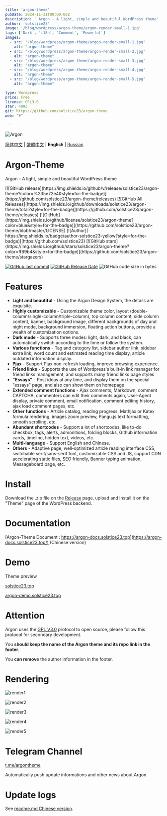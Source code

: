 ```yaml
---
title: 'argon-theme'
pubDate: 2024-11-31T00:00:00Z
description: ' Argon - A light, simple and beautiful WordPress theme'
author: 'solstice23'
image: '/blog/wordpress/argon-theme/argon-render-small-1.jpg'
tags: ['Dark', 'i18n', 'Comment', 'Powerful']
images:
  - src: "/blog/wordpress/argon-theme/argon-render-small-1.jpg"
    alt: "argon-theme"
  - src: "/blog/wordpress/argon-theme/argon-render-small-2.jpg"
    alt: "argon-theme"
  - src: "/blog/wordpress/argon-theme/argon-render-small-3.jpg"
    alt: "argon-theme"
  - src: "/blog/wordpress/argon-theme/argon-render-small-4.jpg"
    alt: "argon-theme"
  - src: "/blog/wordpress/argon-theme/argon-render-small-5.jpg"
    alt: "argon-theme"

type: Wordpress
price: Free
license: GPL3.0
star: 4993
git: https://github.com/solstice23/argon-theme
web: "#"

---
```


![Argon](https://cdn.jsdelivr.net/gh/solstice23/cdn@master/argon_new_animate.svg)

[简体中文](README.md) | [繁體中文](README_tw.md) | **English** | [Russian](README_ru.md)

# Argon-Theme
Argon - A light, simple and beautiful WordPress theme

<div class="ml-12">
[![GitHub release](https://img.shields.io/github/v/release/solstice23/argon-theme?color=%235e72e4&style=for-the-badge)](https://github.com/solstice23/argon-theme/releases) [![GitHub All Releases](https://img.shields.io/github/downloads/solstice23/argon-theme/total?style=for-the-badge)](https://github.com/solstice23/argon-theme/releases) [![GitHub](https://img.shields.io/github/license/solstice23/argon-theme?color=blue&style=for-the-badge)](https://github.com/solstice23/argon-theme/blob/master/LICENSE) [![Author]( https://img.shields.io/badge/author-solstice23-yellow?style=for-the-badge)](https://github.com/solstice23) [![GitHub stars](https://img.shields.io/github/stars/solstice23/argon-theme?color=ff69b4&style=for-the-badge)](https://github.com/solstice23/argon-theme/stargazers)

[![GitHub last commit](https://img.shields.io/github/last-commit/solstice23/argon-theme?style=flat-square)](https://github.com/solstice23/argon-theme/commits/master) [![GitHub Release Date](https://img.shields.io/github/release-date/solstice23/argon-theme?style=flat-square)](https://github.com/solstice23/argon-theme/releases) ![GitHub code size in bytes](https://img.shields.io/github/languages/code-size/solstice23/argon-theme?style=flat-square) 
</div>

# Features

+ **Light and beautiful** - Using the Argon Design System, the details are exquisite.
+ **Highly customizable** - Customizable theme color, layout (double-column/single-column/triple-column), top column content, side column content, banner, background image, different backgrounds of day and night mode, background immersion, floating action buttons, provide a wealth of customization options.
+ **Dark mode** - Supports three modes: light, dark, and black, can automatically switch according to the time or follow the system.
+ **Various functions** - Tag and category list, sidebar author link, sidebar extra link, word count and estimated reading time display, article outdated information display.
+ **Pjax** - Support Pjax non-refresh loading, improve browsing experience.
+ **Friend links** - Supports the use of Wordpress's built-in link manager for friend links management, and supports many friend links page styles
+ **"Essays"** - Post ideas at any time, and display them on the special "essays" page, and also can show them on homepage
+ **Extended comment functions** - Ajax comments, Markdown, comment CAPTCHA, commenters can edit their comments again, User-Agent display, private comment, email notification, comment editing history, ajax load comment pages, etc.
+ **Other functions** - Article catalog, reading progress, Mathjax or Katex formula rendering, images zoom preview, Pangu.js text formatting, smooth scrolling, etc.
+ **Abundant shortcodes** - Support a lot of shortcodes, like to-do checkbox, tags, alerts, admonitions, folding blocks, Github information cards, timeline, hidden text, videos, etc.
+ **Multi-language** - Support English and Chinese.
+ **Others** - Adaptive page, well-optimized article reading interface CSS, switchable serif/sans-serif font, customizable CSS and JS, support CDN accelerating static files, SEO friendly, Banner typing animation, Messageboard page, etc.

# Install

Download the .zip file on the [Release](https://github.com/solstice23/argon-theme/releases) page, upload and install it on the "Theme" page of the WordPress backend.

# Documentation

[Argon-Theme Document : https://argon-docs.solstice23.top](https://argon-docs.solstice23.top/) (Chinese version)

# Demo

Theme preview

[solstice23.top](https://solstice23.top)

[argon-demo.solstice23.top](http://argon-demo.solstice23.top)

# Attention

Argon uses the [GPL V3.0](https://github.com/solstice23/argon-theme/blob/master/LICENSE) protocol to open source, please follow this protocol for secondary development.

You **should keep the name of the Argon theme and its repo link in the footer**.

You **can remove** the author information in the footer.

# Rendering

![render1](https://cdn.jsdelivr.net/gh/solstice23/cdn@master/argon-render-small-1.jpg)

![render2](https://cdn.jsdelivr.net/gh/solstice23/cdn@master/argon-render-small-2.jpg)

![render3](https://cdn.jsdelivr.net/gh/solstice23/cdn@master/argon-render-small-3.jpg)

![render4](https://cdn.jsdelivr.net/gh/solstice23/cdn@master/argon-render-small-4.jpg)

![render5](https://cdn.jsdelivr.net/gh/solstice23/cdn@master/argon-render-small-5.jpg)

# Telegram Channel
[t.me/argontheme](https://t.me/argontheme)

Automatically push update informations and other news about Argon.

# Update logs

See [readme.md Chinese version](https://github.com/solstice23/argon-theme#%E6%9B%B4%E6%96%B0%E6%97%A5%E5%BF%97).

